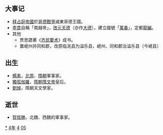 {{yearTOC|544|南朝梁'''[[大同_(萧衍)|大同]]十年'''；高昌'''[[章和_(麴堅)|章和]]十四年'''；东魏'''[[武定_(元善見)|武定]]二年'''；西魏'''[[大统_(元宝炬)|大统]]十年'''；新罗'''[[建元_(新羅法興王)|建元]]九年'''；万春国'''[[天德_(李賁)|天德]]元年'''}}

== 大事记 ==
* [[拜占庭帝國|拜占庭帝國]]於[[哥德戰爭|哥德戰爭]]滅東哥德王國。
* [[李賁|李賁]]自稱「南越帝」，[[改元|改元]][[天德_(李賁)|天德]]（亦作[[大德|大德]]），建立國號「[[萬春國|萬春]]」，定都[[龍編|龍編]]。
* 其他
** 贾思勰著《[[齐民要术|齐民要术]]》成书。
** 置岷州并同和郡，改原临洮县为溢乐县，岷州、同和郡治溢乐县（今岷县）

== 出生 ==
* [[楊素|楊素]]，[[北周|北周]]、[[隋朝|隋朝]]軍事家。
* [[獨孤伽羅|獨孤伽羅]]，[[隋朝|隋朝]][[隋文帝|隋文帝]]皇后。
* [[劉焯|劉焯]]，隋朝天文學家。

== 逝世 ==
{{Wikisource year mention}}
* [[賀拔勝|賀拔勝]]，北魏、西魏的軍事家。

[[Category:544年|*]]
[[Category:540年代|4年]]
[[Category:6世纪各年|4]]
[[Category:甲子年|05]]